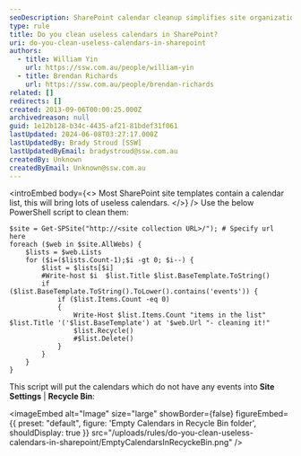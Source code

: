 ```yaml
---
seoDescription: SharePoint calendar cleanup simplifies site organization by removing unused event lists and streamlining site maintenance.
type: rule
title: Do you clean useless calendars in SharePoint?
uri: do-you-clean-useless-calendars-in-sharepoint
authors:
  - title: William Yin
    url: https://ssw.com.au/people/william-yin
  - title: Brendan Richards
    url: https://ssw.com.au/people/brendan-richards
related: []
redirects: []
created: 2013-09-06T00:00:25.000Z
archivedreason: null
guid: 1e12b128-b34c-4435-af21-81bdef31f061
lastUpdated: 2024-06-08T03:27:17.000Z
lastUpdatedBy: Brady Stroud [SSW]
lastUpdatedByEmail: bradystroud@ssw.com.au
createdBy: Unknown
createdByEmail: Unknown@ssw.com.au
---
```


<introEmbed
  body={<>
Most SharePoint site templates contain a calendar list, this will bring lots of useless calendars.
  </>}
/>
Use the below PowerShell script to clean them:

```pwsh
$site = Get-SPSite("http://<site collection URL>/"); # Specify url here
foreach ($web in $site.AllWebs) {
    $lists = $web.Lists
    for ($i=($lists.Count-1);$i -gt 0; $i--) {
        $list = $lists[$i]
        #Write-host $i  $list.Title $list.BaseTemplate.ToString()
        if ($list.BaseTemplate.ToString().ToLower().contains('events')) {
            if ($list.Items.Count -eq 0)
            {
                Write-Host $list.Items.Count "items in the list" $list.Title '('$list.BaseTemplate') at '$web.Url "- cleaning it!"
                $list.Recycle()
                #$list.Delete()
            }
        }
    }
}
```

This script will put the calendars which do not have any events into **Site Settings** | **Recycle Bin**:

<imageEmbed
  alt="Image"
  size="large"
  showBorder={false}
  figureEmbed={{
    preset: "default",
    figure: 'Empty Calendars in Recycle Bin folder',
    shouldDisplay: true
  }}
  src="/uploads/rules/do-you-clean-useless-calendars-in-sharepoint/EmptyCalendarsInRecyckeBin.png"
/>
